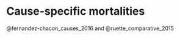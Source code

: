 # Cause-specific mortalities  {#mortalities}

@fernandez-chacon_causes_2016 and @ruette_comparative_2015

